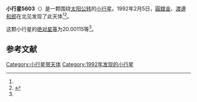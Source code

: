 {{Infobox planet
| bgcolour = #FFFFC0
| name = 5603 Rausudake
| symbol = 
| image = 
| caption = 
| discovery = yes
| discovery_ref = 
| discoverer = [[圓舘金|圓舘金]]、[[渡邊和郎|渡邊和郎]]
| discovery_site = [[北见|北见]] 
| discovered = 1992年2月5日
| designations = yes
| mp_name = 
| named_after = 
| alt_names = 1992 CE/ 1973 US1 / 1977 EW1 / 1979 OO15 / 1981 WF3 / 1987 QF11
| mp_category = [[外小行星带|外小行星带]]
| orbit_ref = <ref name="a">[http://ssd.jpl.nasa.gov/sbdb.cgi?sstr=5603 5603 Rausudake] {{Wayback|url=http://ssd.jpl.nasa.gov/sbdb.cgi?sstr=5603 |date=20140815070107 }}，小行星數據庫瀏覽器（JPL Small-Body Database Browser）－[[美国国家航空航天局|美国国家航空航天局]]喷气推进实验室</ref>
| epoch = 2456400.5 (2013年4月18日更新)
| aphelion = {{convert|4.2221603|AU|km|3|abbr=on|lk=out}}
| perihelion = {{convert|3.7152211|AU|km|3|abbr=on}}
| semimajor = {{convert|3.9686907|AU|km|3|abbr=on}}
| eccentricity = 0.0638673
| period = 2887.814658 [[日|日]]<br />7.91[[儒略年|儒略年]]
| avg_speed = 
| inclination = 4.32948
| asc_node = 196.83946
| mean_anomaly = 
| arg_peri = 20.00115
| satellites = 
| physical_characteristics = yes
| dimensions = 
| mass = 
| density = 
| surface_grav = 
| escape_velocity = 
| sidereal_day = 
| axial_tilt = 
| pole_ecliptic_lat = 
| pole_ecliptic_lon = 
| albedo = 
| temperatures= 
| temp_name1 = 
| mean_temp_1 = 
| max_temp_1 = 
| temp_name2 = 
| max_temp_2 = 
| spectral_type = 
| abs_magnitude = 20.00115
}}

'''小行星5603'''（{{lang-en|5603 Rausudake}}）是一颗围绕[[太阳|太阳]][[公转|公转]]的[[小行星|小行星]]。1992年2月5日，[[圓舘金|圓舘金]]、[[渡邊和郎|渡邊和郎]]在北见发现了此天体<ref name="a" /><ref>{{cite news|title=小行星列表|url=http://cfa-www.harvard.edu/iau/lists/NumberedMPs.txt|accessdate=2013-07-08|newspaper=哈佛大学|archive-date=2008-05-17|archive-url=https://web.archive.org/web/20080517010638/http://cfa-www.harvard.edu/iau/lists/NumberedMPs.txt|dead-url=no}}</ref>。

这颗小行星的[[绝对星等|绝对星等]]为20.00115等<ref name="a" />。

==参考文献==
{{reflist}}
{{Minor Planet Number|[[小行星5602|小行星5602]]|[[小行星5604|小行星5604]]}}

{{小天体}}

[[Category:小行星带天体|Category:小行星带天体]]
[[Category:1992年发现的小行星|Category:1992年发现的小行星]]

{{asteroid-stub}}
